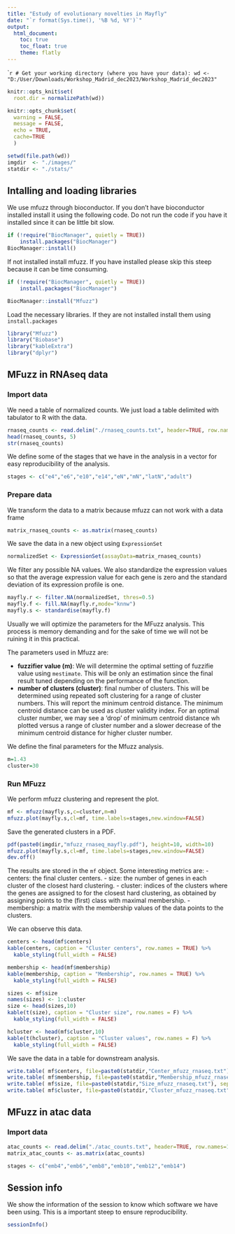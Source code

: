 ---
title: "Estudy of evolutionary novelties in Mayfly"
date: "`r format(Sys.time(), '%B %d, %Y')`"
output:
  html_document:
    toc: true
    toc_float: true
    theme: flatly
---

````{r terminal_parameters, include=FALSE, warning=FALSE}
# Get your working directory (where you have your data):
wd <- "D:/User/Downloads/Workshop_Madrid_dec2023/Workshop_Madrid_dec2023"
```

```{r setup, include=FALSE, warning=FALSE}
knitr::opts_knit$set(
  root.dir = normalizePath(wd))

knitr::opts_chunk$set(
  warning = FALSE,
  message = FALSE,
  echo = TRUE,
  cache=TRUE
  ) 
```

```{r, include=FALSE, warning=FALSE}
setwd(file.path(wd))
imgdir  <- "./images/"
statdir <- "./stats/"
```


## Intalling and loading libraries

We use mfuzz through bioconductor. If you don't have bioconductor installed install it using the following code. Do not run the code if you have it installed since it can be little bit slow.

```{r eval=FALSE}
if (!require("BiocManager", quietly = TRUE))
    install.packages("BiocManager")
BiocManager::install()
```

If not installed install mfuzz. If you have installed please skip this steep because it can be time consuming.

```{r eval=FALSE}
if (!require("BiocManager", quietly = TRUE))
    install.packages("BiocManager")

BiocManager::install("Mfuzz")
```

Load the necessary libraries. If they are not installed install them using `install.packages`

```{r}
library("Mfuzz")
library("Biobase")
library("kableExtra")
library("dplyr")
```

## MFuzz in RNAseq data

###  Import data

We need a table of normalized counts. We just load a table delimited with tabulator to R with the data. 

```{r}
rnaseq_counts <- read.delim("./rnaseq_counts.txt", header=TRUE, row.names=1)
head(rnaseq_counts, 5)
str(rnaseq_counts)
```
We define some of the stages that we have in the analysis in a vector for easy reproducibility of the analysis.

```{r}
stages <- c("e4","e6","e10","e14","eN","mN","latN","adult")
```

### Prepare data

We transform the data to a matrix because mfuzz can not work with a data frame

```{r}
matrix_rnaseq_counts <- as.matrix(rnaseq_counts)
```

We save the data in a new object using `ExpressionSet`

```{r}
normalizedSet <- ExpressionSet(assayData=matrix_rnaseq_counts)
```

We filter any possible NA values. We also standardize the expression values so that the average expression value for each gene is zero and the standard deviation of its expression profile is one.
```{r}
mayfly.r <- filter.NA(normalizedSet, thres=0.5)
mayfly.f <- fill.NA(mayfly.r,mode="knnw")
mayfly.s <- standardise(mayfly.f)
```

Usually we will optimize the parameters for the MFuzz analysis. This process is memory demanding and for the sake of time we will not be ruining it in this practical.

The parameters used in Mfuzz are:

- **fuzzifier value (m)**: We will determine the optimal setting of fuzzifie value using `mestimate`. This will be only an estimation since the final result tuned depending on the performance of the function. 
- **number of clusters (cluster)**: final number of clusters. This will be determined using repeated soft clustering for a range of cluster numbers. This will report the minimum centroid distance. The minimum centroid distance can be used as cluster validity index. For an optimal cluster number, we may see a ‘drop’ of minimum centroid distance wh plotted versus a range of cluster number and a slower decrease of the minimum centroid distance for higher cluster number.

We define the final parameters for the Mfuzz analysis.

```{r}
m=1.43
cluster=30
```

### Run MFuzz

We perform mfuzz clustering and represent the plot. 

```{r}
mf <- mfuzz(mayfly.s,c=cluster,m=m)
mfuzz.plot(mayfly.s,cl=mf, time.labels=stages,new.window=FALSE)
```

Save the generated clusters in a PDF.

```{r warning=FALSE}
pdf(paste0(imgdir,"mfuzz_rnaseq_mayfly.pdf"), height=10, width=10)
mfuzz.plot(mayfly.s,cl=mf, time.labels=stages,new.window=FALSE)
dev.off()
```

The results are stored in the `mf` object. Some interesting metrics are:
- centers:	the final cluster centers.
- size: the number of genes in each cluster of the closest hard clustering.
- cluster: indices of the clusters where the genes are assigned to for the closest hard clustering, as obtained by assigning points to the (first) class with maximal membership.
- membership: a matrix with the membership values of the data points to the clusters.

We can observe this data.

```{r}
centers <- head(mf$centers)
kable(centers, caption = "Cluster centers", row.names = TRUE) %>%
  kable_styling(full_width = FALSE)

membership <- head(mf$membership)
kable(membership, caption = "Membership", row.names = TRUE) %>%
  kable_styling(full_width = FALSE)

sizes <- mf$size
names(sizes) <- 1:cluster
size <- head(sizes,10)
kable(t(size), caption = "Cluster size", row.names = F) %>%
  kable_styling(full_width = FALSE)

hcluster <- head(mf$cluster,10)
kable(t(hcluster), caption = "Cluster values", row.names = F) %>%
  kable_styling(full_width = FALSE)
```

We save the data in a table for downstream analysis.

```{r warning=FALSE}
write.table( mf$centers, file=paste0(statdir,"Center_mfuzz_rnaseq.txt"), sep="\t")
write.table( mf$membership, file=paste0(statdir,"Membership_mfuzz_rnaseq.txt"), sep="\t")
write.table( mf$size, file=paste0(statdir,"Size_mfuzz_rnaseq.txt"), sep="\t")
write.table( mf$cluster, file=paste0(statdir,"Cluster_mfuzz_rnaseq.txt"), sep="\t")
```

## MFuzz in atac data

### Import data 

```{r}
atac_counts <- read.delim("./atac_counts.txt", header=TRUE, row.names=1)
matrix_atac_counts <- as.matrix(atac_counts)
```

```{r}
stages <- c("emb4","emb6","emb8","emb10","emb12","emb14")
```

## Session info

We show the information of the session to know which software we have been using. This is a important steep to ensure reproducibility.

```{r}
sessionInfo()
```
